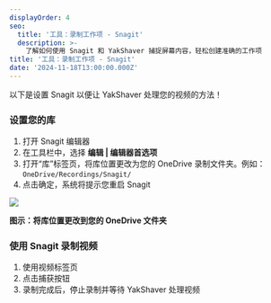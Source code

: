 ```yaml
---
displayOrder: 4
seo:
  title: '工具：录制工作项 - Snagit'
  description: >-
    了解如何使用 Snagit 和 YakShaver 捕捉屏幕内容，轻松创建准确的工作项
title: '工具：录制工作项 - Snagit'
date: '2024-11-18T13:00:00.000Z'
---
```


以下是设置 Snagit 以便让 YakShaver 处理您的视频的方法！

### 设置您的库

1. 打开 Snagit 编辑器
2. 在工具栏中，选择 **编辑 | 编辑器首选项**
3. 打开“库”标签页，将库位置更改为您的 OneDrive 录制文件夹。例如：`OneDrive/Recordings/Snagit/`
4. 点击确定，系统将提示您重启 Snagit

![](/zh/snagit-tutorial.jpg)

**图示：将库位置更改到您的 OneDrive 文件夹**

### 使用 Snagit 录制视频

1. 使用视频标签页
2. 点击捕获按钮
3. 录制完成后，停止录制并等待 YakShaver 处理视频